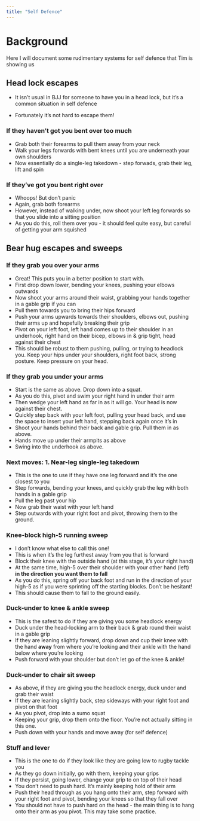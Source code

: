 ```yaml
---
title: "Self Defence"
---
```


# Background 

Here I will document some rudimentary systems for self defence that Tim is showing us

## Head lock escapes 

- It isn't usual in BJJ for someone to have you in a head lock, but it's a common situation in self defence 

- Fortunately it's not hard to escape them! 

### If they haven't got you bent over too much 

- Grab both their forearms to pull them away from your neck 
- Walk your legs forwards with bent knees until you are underneath your own shoulders
- Now essentially do a single-leg takedown - step forwads, grab their leg, lift and spin

### If they've got you bent right over

- Whoops! But don't panic
- Again, grab both forearms 
- However, instead of walking under, now shoot your left leg forwards so that you slide into a sitting position 
- As you do this, roll them over you - it should feel quite easy, but careful of getting your arm squished

## Bear hug escapes and sweeps

### If they grab you over your arms 

- Great! This puts you in a better position to start with. 
- First drop down lower, bending your knees, pushing your elbows outwards
- Now shoot your arms around their waist, grabbing your hands together in a gable grip if you can
- Pull them towards you to bring their hips forward 
- Push your arms upwards towards their shoulders, elbows out, pushing their arms up and hopefully breaking their grip
- Pivot on your left foot, left hand comes up to their shoulder in an underhook, right hand on their bicep, elbows in & grip tight, head against their chest 
- This should be robust to them pushing, pulling, or trying to headlock you. Keep your hips under your shoulders, right foot back, strong posture. Keep pressure on your head. 

### If they grab you under your arms 

- Start is the same as above. Drop down into a squat. 
- As you do this, pivot and swim your right hand in under their arm
- Then wedge your left hand as far in as it will go. Your head is now against their chest. 
- Quickly step back with your left foot, pulling your head back, and use the space to insert your left hand, stepping back again once it's in
- Shoot your hands behind their back and gable grip. Pull them in as above. 
- Hands move up under their armpits as above
- Swing into the underhook as above. 

### Next moves: 1. Near-leg single-leg takedown 

- This is the one to use if they have one leg forward and it's the one closest to you 
- Step forwards, bending your knees, and quickly grab the leg with both hands in a gable grip 
- Pull the leg past your hip 
- Now grab their waist with your left hand
- Step outwards with your right foot and pivot, throwing them to the ground. 

### Knee-block high-5 running sweep 

- I don't know what else to call this one! 
- This is when it's the leg furthest away from you that is forward 
- Block their knee with the outside hand (at this stage, it's your right hand)
- At the same time, high-5 over their shoulder with your other hand (left) **in the direction you want them to fall**
- As you do this, spring off your back foot and run in the direction of your high-5 as if you were sprinting off the starting blocks. Don't be hesitant! 
- This should cause them to fall to the ground easily. 

### Duck-under to knee & ankle sweep 

- This is the safest to do if they are giving you some headlock energy
- Duck under the head-locking arm to their back & grab round their waist in a gable grip
- If they are leaning slightly forward, drop down and cup their knee with the hand **away** from where you're looking and their ankle with the hand below where you're looking
- Push forward with your shoulder but don't let go of the knee & ankle! 

### Duck-under to chair sit sweep 

- As above, if they are giving you the headlock energy, duck under and grab their waist
- If they are leaning slightly back, step sideways with your right foot and pivot on that foot
- As you pivot, drop into a sumo squat 
- Keeping your grip, drop them onto the floor. You're not actually sitting in this one. 
- Push down with your hands and move away (for self defence)

### Stuff and lever

- This is the one to do if they look like they are going low to rugby tackle you
- As they go down initially, go with them, keeping your grips 
- If they persist, going lower, change your grip to on top of their head
- You don't need to push hard. It's mainly keeping hold of their arm
- Push their head through as you hang onto their arm, step forward with your right foot and pivot, bending your knees so that they fall over
- You should not have to push hard on the head - the main thing is to hang onto their arm as you pivot. This may take some practice. 
